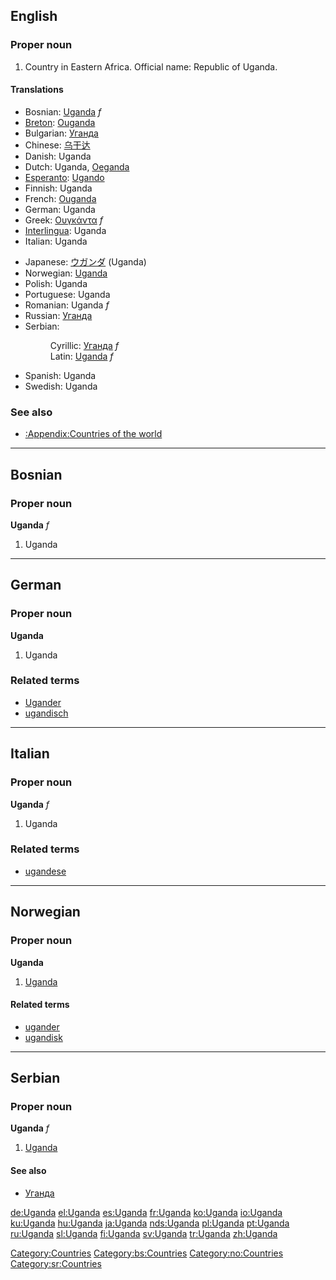==English==
===Proper noun===
{{en-proper noun}}

# Country in Eastern Africa. Official name: Republic of Uganda.

====Translations====
{{top}}
*Bosnian: [[Uganda#Bosnian|Uganda]] ''f''
*[[Breton]]: [[Ouganda]]
*Bulgarian: [[Уганда]]
*Chinese: [[乌干达]]
*Danish: Uganda
*Dutch: Uganda, [[Oeganda]]
*[[Esperanto]]: [[Ugando]]
*Finnish: Uganda
*French: [[Ouganda]]
*German: Uganda
*Greek: [[Ουγκάντα]] ''f''
*[[Interlingua]]: Uganda
*Italian: Uganda
{{mid}}
*Japanese: [[ウガンダ]] (Uganda)
*Norwegian: [[#Norwegian|Uganda]]
*Polish: Uganda
*Portuguese: Uganda
*Romanian: Uganda ''f''
*Russian: [[Уганда]]
*Serbian:
*:Cyrillic: [[Уганда#Serbian|Уганда]] ''f''
*:Latin: [[Uganda#Serbian|Uganda]] ''f''
*Spanish: Uganda
*Swedish: Uganda
{{bottom}}

===See also===
*[[:Appendix:Countries of the world]]

[[Category:Countries]]

----
==Bosnian==
===Proper noun===
'''Uganda''' ''f''
# Uganda
[[Category:bs:Countries]]

----

==German==
===Proper noun===
'''Uganda'''

# Uganda

===Related terms===
*[[Ugander]]
*[[ugandisch]]

----

==Italian==
===Proper noun===
'''Uganda''' ''f''

# Uganda

===Related terms===
*[[ugandese]]

----
==Norwegian==
===Proper noun===
[[Category:no:Countries]]
'''Uganda'''
#[[#English|Uganda]]
====Related terms====
*[[ugander]]
*[[ugandisk]]

----
==Serbian==
===Proper noun===
'''Uganda''' ''f''
#[[Uganda]]
====See also====
*[[Уганда]]
[[Category:sr:Countries]]

[[de:Uganda]]
[[el:Uganda]]
[[es:Uganda]]
[[fr:Uganda]]
[[ko:Uganda]]
[[io:Uganda]]
[[ku:Uganda]]
[[hu:Uganda]]
[[ja:Uganda]]
[[nds:Uganda]]
[[pl:Uganda]]
[[pt:Uganda]]
[[ru:Uganda]]
[[sl:Uganda]]
[[fi:Uganda]]
[[sv:Uganda]]
[[tr:Uganda]]
[[zh:Uganda]]